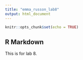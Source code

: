 ```yaml
---
title: "emma_russon_lab8"
output: html_document
---
```


```r
knitr::opts_chunk$set(echo = TRUE)
```

## R Markdown

This is for lab 8.
